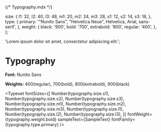 {/* Typography.mdx */}


<Meta title='Typography' />

  size: {
    l1: 32,
    l2: 40,
    l3: 48,
    m1: 20,
    m2: 24,
    m3: 28,
    s1: 12,
    s2: 14,
    s3: 16,
  },
  type: {
    primary: '"Nunito Sans", "Helvetica Neue", Helvetica, Arial, sans-serif',
  },
  weight: {
    black: '900',
    bold: '700',
    extrabold: '800',
    regular: '400',
  },
};

  'Lorem ipsum dolor sit amet, consectetur adipiscing elit.';

# Typography

**Font:** Nunito Sans

**Weights:** 400(regular), 700(bold), 800(extrabold), 900(black)

<Typeset
  fontSizes={[
    Number(typography.size.s1),
    Number(typography.size.s2),
    Number(typography.size.s3),
    Number(typography.size.m1),
    Number(typography.size.m2),
    Number(typography.size.m3),
    Number(typography.size.l1),
    Number(typography.size.l2),
    Number(typography.size.l3),
  ]}
  fontWeight={typography.weight.bold}
  sampleText={SampleText}
  fontFamily={typography.type.primary}
/>
